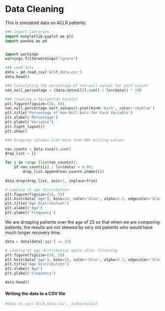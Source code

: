 # Data Cleaning {.unnumbered}

This is simulated data on ACLR patients. 

```python
### Import libraries
import matplotlib.pyplot as plt
import pandas as pd


import warnings
warnings.filterwarnings("ignore")
```

```python
### Load data
data = pd.read_csv('ACLR_data.csv')
data.head()
```

```python
### Calculating the percentage of non-null values for each column
non_null_percentage = (data.notnull().sum() / len(data)) * 100

### Creating a horizontal barplot
plt.figure(figsize=(10, 8))
non_null_percentage.sort_values().plot(kind='barh', color='skyblue')
plt.title('Percentage of Non-Null Data for Each Variable')
plt.xlabel('Percentage')
plt.ylabel('Variable')
plt.tight_layout()
plt.show()
```

```python
### Dropping columns with more than 99% missing values

nan_counts = data.isna().sum()
drop_list = []

for i in range (len(nan_counts)):
    if nan_counts[i] / len(data) > 0.99:
        drop_list.append(nan_counts.index[i])
        
data.drop(drop_list, axis=1, inplace=True)
```

```python
# Looking at age distribution
plt.figure(figsize=(10, 5))
plt.hist(data['age'], bins=20, color='blue', alpha=0.7, edgecolor='black')
plt.title('Age Distribution')
plt.xlabel('Age')
plt.ylabel('Frequency')
```

We are dropping patients over the age of 25 so that when we are comparing patients, the results are not skewed by very old patients who would have much longer recovery time.

```python
data = data[data['age'] <= 25]

# Looking at age distribution again after filtering
plt.figure(figsize=(10, 5))
plt.hist(data['age'], bins=20, color='blue', alpha=0.7, edgecolor='black')
plt.title('Age Distribution')
plt.xlabel('Age')
plt.ylabel('Frequency')
```

```python
data.head()
```

#### Writing the data to a CSV file

```python
#data.to_csv('ACLR_data.csv', index=False)
```

